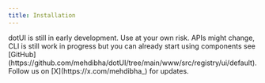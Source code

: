 ```yaml
---
title: Installation
---
```


<Alert variant="warning">
  dotUI is still in early development. Use at your own risk. APIs might change, CLI is still work in progress but you can already start using components see [GitHub](https://github.com/mehdibha/dotUI/tree/main/www/src/registry/ui/default).
</Alert>

<Alert variant="info">
  Follow us on [X](https://x.com/mehdibha_) for updates.
</Alert>
